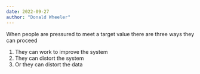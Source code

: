 ```yaml
---
date: 2022-09-27
author: "Donald Wheeler"
---
```


When people are pressured to meet a target value there are three ways they can proceed

1. They can work to improve the system
2. They can distort the system
3. Or they can distort the data
